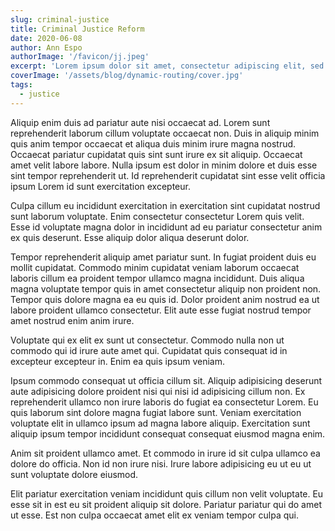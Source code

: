 ```yaml
---
slug: criminal-justice
title: Criminal Justice Reform
date: 2020-06-08
author: Ann Espo
authorImage: '/favicon/jj.jpeg'
excerpt: 'Lorem ipsum dolor sit amet, consectetur adipiscing elit, sed do eiusmod tempor incididunt ut labore et dolore magna aliqua. Praesent elementum facilisis leo vel fringilla est ullamcorper eget. At imperdiet dui accumsan sit amet nulla facilities morbi tempus.'
coverImage: '/assets/blog/dynamic-routing/cover.jpg'
tags:
  - justice
---
```


Aliquip enim duis ad pariatur aute nisi occaecat ad. Lorem sunt reprehenderit laborum cillum voluptate occaecat non. Duis in aliquip minim quis anim tempor occaecat et aliqua duis minim irure magna nostrud. Occaecat pariatur cupidatat quis sint sunt irure ex sit aliquip. Occaecat amet velit labore labore. Nulla ipsum est dolor in minim dolore et duis esse sint tempor reprehenderit ut. Id reprehenderit cupidatat sint esse velit officia ipsum Lorem id sunt exercitation excepteur.

Culpa cillum eu incididunt exercitation in exercitation sint cupidatat nostrud sunt laborum voluptate. Enim consectetur consectetur Lorem quis velit. Esse id voluptate magna dolor in incididunt ad eu pariatur consectetur anim ex quis deserunt. Esse aliquip dolor aliqua deserunt dolor.

Tempor reprehenderit aliquip amet pariatur sunt. In fugiat proident duis eu mollit cupidatat. Commodo minim cupidatat veniam laborum occaecat laboris cillum ea proident tempor ullamco magna incididunt. Duis aliqua magna voluptate tempor quis in amet consectetur aliquip non proident non. Tempor quis dolore magna ea eu quis id. Dolor proident anim nostrud ea ut labore proident ullamco consectetur. Elit aute esse fugiat nostrud tempor amet nostrud enim anim irure.

Voluptate qui ex elit ex sunt ut consectetur. Commodo nulla non ut commodo qui id irure aute amet qui. Cupidatat quis consequat id in excepteur excepteur in. Enim ea quis ipsum veniam.

Ipsum commodo consequat ut officia cillum sit. Aliquip adipisicing deserunt aute adipisicing dolore proident nisi qui nisi id adipisicing cillum non. Ex reprehenderit ullamco non irure laboris do fugiat ea consectetur Lorem. Eu quis laborum sint dolore magna fugiat labore sunt. Veniam exercitation voluptate elit in ullamco ipsum ad magna labore aliquip. Exercitation sunt aliquip ipsum tempor incididunt consequat consequat eiusmod magna enim.

Anim sit proident ullamco amet. Et commodo in irure id sit culpa ullamco ea dolore do officia. Non id non irure nisi. Irure labore adipisicing eu ut eu ut sunt voluptate dolore eiusmod.

Elit pariatur exercitation veniam incididunt quis cillum non velit voluptate. Eu esse sit in est eu sit proident aliquip sit dolore. Pariatur pariatur qui do amet ut esse. Est non culpa occaecat amet elit ex veniam tempor culpa qui.

